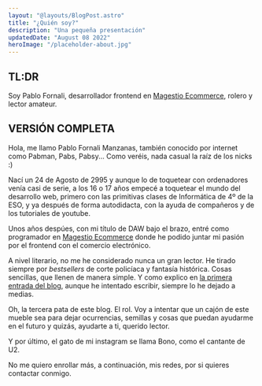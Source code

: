 ```yaml
---
layout: "@layouts/BlogPost.astro"
title: "¿Quién soy?"
description: "Una pequeña presentación"
updatedDate: "August 08 2022"
heroImage: "/placeholder-about.jpg"
---
```


## <span>TL:DR</span>

Soy Pablo Fornali, desarrollador frontend en <a href="https://magestio.com" target="_blank">Magestio Ecommerce</a>, rolero y lector amateur.

## <span>VERSIÓN COMPLETA</span>

Hola, me llamo Pablo Fornali Manzanas, también conocido por internet como Pabman, Pabs, Pabsy... Como veréis, nada casual la raíz de los nicks :)

Nací un 24 de Agosto de 2995 y aunque lo de toquetear con ordenadores venía casi de serie, a los 16 o 17 años empecé a toquetear el mundo del desarrollo web, primero con las primitivas clases de Informática de 4º de la ESO, y ya después de forma autodidacta, con la ayuda de compañeros y de los tutoriales de youtube.

Unos años despúes, con mi título de DAW bajo el brazo, entré como programador en <a href="https://magestio.com" target="_blank">Magestio Ecommerce</a> donde he podido juntar mi pasión por el frontend con el comercio electrónico.

A nivel literario, no me he considerado nunca un gran lector. He tirado siempre por <em>bestsellers</em> de corte policíaca y fantasía histórica. Cosas sencillas, que llenen de manera simple. Y como explico en [la primera entrada del blog](/blog/bienvenidos-al-blog), aunque he intentado escribir, siempre lo he dejado a medias.

Oh, la tercera pata de este blog. El rol. Voy a intentar que un cajón de este mueble sea para dejar ocurrencias, semillas y cosas que puedan ayudarme en el futuro y quizás, ayudarte a ti, querido lector.

Y por último, el gato de mi instagram se llama Bono, como el cantante de U2.

No me quiero enrollar más, a continuación, mis redes, por si quieres contactar conmigo.
